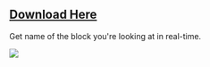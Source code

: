 
## [Download Here](https://www.spigotmc.org/resources/wailat-inspired-by-forge-waila-mod-itemsadder-compatibility.67040/)

Get name of the block you're looking at in real-time.

<img src="/assets/images/wailat.png" />